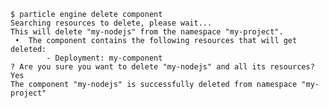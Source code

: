 ```shell
$ particle engine delete component
Searching resources to delete, please wait...
This will delete "my-nodejs" from the namespace "my-project".
 •  The component contains the following resources that will get deleted:
        - Deployment: my-component
? Are you sure you want to delete "my-nodejs" and all its resources? Yes
The component "my-nodejs" is successfully deleted from namespace "my-project"
```
